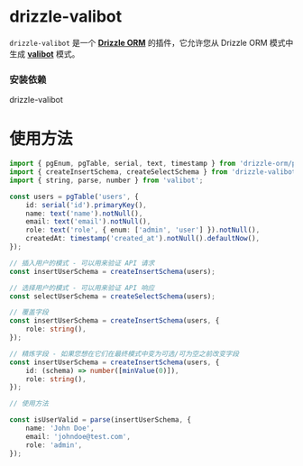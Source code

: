 
# drizzle-valibot

`drizzle-valibot` 是一个 **[Drizzle ORM](https://github.com/drizzle-team/drizzle-orm)** 的插件，它允许您从 Drizzle ORM 模式中生成 **[valibot](https://valibot.dev/)** 模式。

### 安装依赖

<Npm>
drizzle-valibot
</Npm>

# 使用方法

```ts
import { pgEnum, pgTable, serial, text, timestamp } from 'drizzle-orm/pg-core';
import { createInsertSchema, createSelectSchema } from 'drizzle-valibot';
import { string, parse, number } from 'valibot';

const users = pgTable('users', {
	id: serial('id').primaryKey(),
	name: text('name').notNull(),
	email: text('email').notNull(),
	role: text('role', { enum: ['admin', 'user'] }).notNull(),
	createdAt: timestamp('created_at').notNull().defaultNow(),
});

// 插入用户的模式 - 可以用来验证 API 请求
const insertUserSchema = createInsertSchema(users);

// 选择用户的模式 - 可以用来验证 API 响应
const selectUserSchema = createSelectSchema(users);

// 覆盖字段
const insertUserSchema = createInsertSchema(users, {
	role: string(),
});

// 精炼字段 - 如果您想在它们在最终模式中变为可选/可为空之前改变字段
const insertUserSchema = createInsertSchema(users, {
	id: (schema) => number([minValue(0)]),
	role: string(),
});

// 使用方法

const isUserValid = parse(insertUserSchema, {
	name: 'John Doe',
	email: 'johndoe@test.com',
	role: 'admin',
});
```
